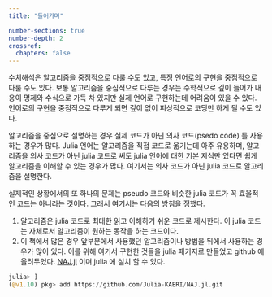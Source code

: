 ```yaml
---
title: "들어가며"

number-sections: true
number-depth: 2
crossref:
  chapters: false
---
```


수치해석은 알고리즘을 중점적으로 다룰 수도 있고, 특정 언어로의 구현을 중점적으로 다룰 수도 있다. 보통 알고리즘을 중심적으로 다루는 경우는 수학적으로 깊이 들어가 내용이 명제와 수식으로 가득 차 있지만 실제 언어로 구현하는데 어려움이 있을 수 있다. 언어로의 구현을 중점적으로 다루게 되면 깊이 없이 피상적으로 코딩만 하게 될 수도 있다.

알고리즘을 중심으로 설명하는 경우 실제 코드가 아닌 의사 코드(psedo code) 를 사용하는 경우가 많다. Julia 언어는 알고리즘을 직접 코드로 옮기는데 아주 유용하며, 알고리즘을 의사 코드가 아닌 julia 코드로 써도 julia 언어에 대한 기본 지식만 있다면 쉽게 알고리즘을 이해할 수 있는 경우가 많다. 여기서는 의사 코드가 아닌 julia 코드로 알고리즘을 설명한다. 

실제적인 상황에서의 또 하나의 문제는 pseudo 코드와 비슷한 julia 코드가 꼭 효울적인 코드는 아니라는 것이다. 그래서 여기서는 다음의 방침을 정했다.

1. 알고리즘은 julia 코드로 최대한 읽고 이해하기 쉬운 코드로 제시한다. 이 julia 코드는 자체로서 알고리즘이 원하는 동작을 하는 코드이다.
2. 이 책에서 많은 경우 앞부분에서 사용했던 알고리즘이나 방법을 뒤에서 사용하는 경우가 많이 있다. 이를 위해 여기서 구현한 것들을 julia 패키지로 만들었고 github 에 올려두었다. [NAJ.jl](https://github.com/Julia-KAERI/NAJ.jl.git) 이며 julia 에 설치 할 수 있다.

```julia
julia> ]
(@v1.10) pkg> add https://github.com/Julia-KAERI/NAJ.jl.git
```

